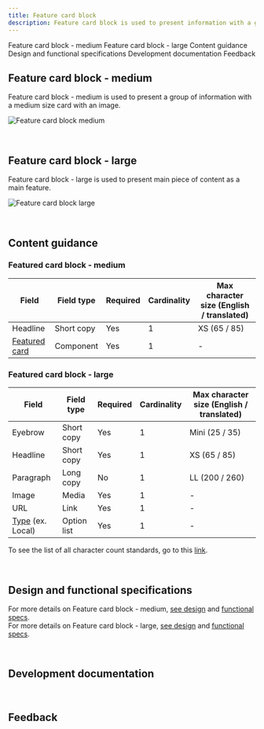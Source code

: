 ```yaml
---
title: Feature card block
description: Feature card block is used to present information with a group of cards.
---
```



<ComponentDescription name="Feature card block" type="layout" />

<AnchorLinks>

<AnchorLink>Feature card block - medium</AnchorLink>
<AnchorLink>Feature card block - large</AnchorLink>
<AnchorLink>Content guidance</AnchorLink>
<AnchorLink>Design and functional specifications</AnchorLink>
<AnchorLink>Development documentation</AnchorLink>
<AnchorLink>Feedback</AnchorLink>

</AnchorLinks>

## Feature card block - medium

Feature card block - medium is used to present a group of information with a medium size card with an image.

![Feature card block medium](../../images/pattern/feature-card-block/feature-card-block-medium.jpg)

<br />

## Feature card block - large

Feature card block - large is used to present main piece of content as a main feature.

![Feature card block large](../../images/pattern/feature-card-block/feature-card-block-large.jpg)

<br />

## Content guidance

### Featured card block - medium

| Field | Field type | Required   | Cardinality | Max character size (English / translated) |
| -------- | --------- | ---------- | ---------- | ----------|
| Headline | Short copy | Yes   | 1 | XS (65 / 85)|
| [Featured card](https://www.ibm.com/standards/web/carbon-for-ibm-dotcom/components/feature-card) | Component | Yes  | 1 | - |

### Featured card block - large

| Field | Field type | Required   | Cardinality | Max character size (English / translated) |
| -------- | --------- | ---------- | ---------- | ----------|
| Eyebrow | Short copy | Yes   | 1 | Mini (25 / 35)|
| Headline | Short copy | Yes   | 1 | XS (65 / 85)|
| Paragraph | Long copy | No   | 1 | LL (200 / 260)|
| Image | Media | Yes   | 1 | - |
| URL | Link | Yes   | 1 | - |
| [Type](https://www.ibm.com/standards/web/carbon-for-ibm-dotcom/components/cta) (ex. Local) | Option list | Yes  | 1 | - |

To see the list of all character count standards, go to this <a href="https://github.com/carbon-design-system/carbon-for-ibm-dotcom-website/wiki/Character-count-standards" target="_blank">link</a>.

<br />

## Design and functional specifications

For more details on Feature card block - medium, [see design](https://ibm.box.com/s/pasipprq3njaholcg9bgtnv7khzq4kkq) and [functional specs]().<br />
For more details on Feature card block - large, [see design](https://ibm.box.com/s/fort8v1pj93z0ax6zgipcu0mbxsuwry1) and [functional specs]().

<br />

## Development documentation

<ComponentStatus name="Feature card block" type="layout" />

<br />

## Feedback

<ComponentFeedback />
